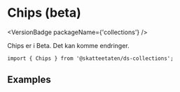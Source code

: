 
<Meta of={ChipsStories} />

# Chips (beta)

<VersionBadge packageName={'collections'} />

<DocIntro
  name="Chips"
  url="https://www.skatteetaten.no/stilogtone/designsystemet/komponenter/Chips/"
/>

Chips er i Beta. Det kan komme endringer.

<Primary />

```tsx
import { Chips } from '@skatteetaten/ds-collections';
```

<Controls />

## Examples

<Canvas of={ChipsStories.Examples} />
